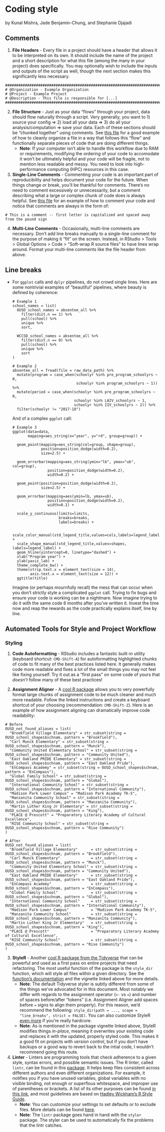 # Coding style

by Kunal Mishra, Jade Benjamin-Chung, and Stephanie Djajadi

## Comments

1. **File Headers** - Every file in a project should have a header that allows it to be interpreted on its own. It should include the name of the project and a short description for what this file (among the many in your project) does specifically. You may optionally wish to include the inputs and outputs of the script as well, though the next section makes this significantly less necessary.
  ```
  ################################################################################
  # @Organization - Example Organization
  # @Project - Example Project
  # @Description - This file is responsible for [...]
  ################################################################################
  ```
2. **File Structure** - Just as your data "flows" through your project, data should flow naturally through a script. Very generally, you want to 1) source your config => 2) load all your data => 3) do all your analysis/computation => save your data. Each of these sections should be "chunked together" using comments. See [this file](https://github.com/kmishra9/Flu-Absenteeism/blob/master/Master's%20Thesis%20-%20Spatial%20Epidemiology%20of%20Influenza/2a%20-%20Statistical-Inputs.R) for a good example of how to cleanly organize a file in a way that follows this "flow" and functionally separate pieces of code that are doing different things.
    - **Note**: If your computer isn't able to handle this workflow due to RAM or requirements, modifying the ordering of your code to accomodate it won't be ultimately helpful and your code will be fragile, not to mention less readable and messy. You need to look into high-performance computing (HPC) resources in this case.
3. **Single-Line Comments** - Commenting your code is an important part of reproducibility and helps document your code for the future. When things change or break, you'll be thankful for comments. There's no need to comment excessively or unnecessarily, but a comment describing what a large or complex chunk of code does is always helpful. See [this file](https://github.com/kmishra9/Flu-Absenteeism/blob/master/Master's%20Thesis%20-%20Spatial%20Epidemiology%20of%20Influenza/1b%20-%20Map-Management.R) for an example of how to comment your code and notice that comments are always in the form of:

  ```# This is a comment -- first letter is capitalized and spaced away from the pound sign```

4. **Multi-Line Comments** - Occasionally, multi-line comments are necessary. Don't add line breaks manually to a single-line comment for the purpose of making it "fit" on the screen. Instead, in RStudio > Tools > Global Options > Code > “Soft-wrap R source files” to have lines wrap around. Format your multi-line comments like the file header from above.



## Line breaks

- For `ggplot` calls and `dplyr` pipelines, do not crowd single lines. Here are some nontrivial examples of "beautiful" pipelines, where beauty is defined by coherence:
  ```
  # Example 1
  school_names = list(
    OUSD_school_names = absentee_all %>%
      filter(dist.n == 1) %>%
      pull(school) %>%
      unique %>%
      sort,

    WCCSD_school_names = absentee_all %>%
      filter(dist.n == 0) %>%
      pull(school) %>%
      unique %>%
      sort
  )
  ```
  ```
  # Example 2
  absentee_all = fread(file = raw_data_path) %>%
    mutate(program = case_when(schoolyr %in% pre_program_schoolyrs ~ 0,
                               schoolyr %in% program_schoolyrs ~ 1)) %>%
    mutate(period = case_when(schoolyr %in% pre_program_schoolyrs ~ 0,
                              schoolyr %in% LAIV_schoolyrs ~ 1,
                              schoolyr %in% IIV_schoolyrs ~ 2)) %>%
    filter(schoolyr != "2017-18")
  ```
  And of a complex `ggplot` call:
  ```
  # Example 3
  ggplot(data=data,
         mapping=aes_string(x="year", y="rd", group=group)) +

    geom_point(mapping=aes_string(col=group, shape=group),
               position=position_dodge(width=0.2),
               size=2.5) +

    geom_errorbar(mapping=aes_string(ymin="lb", ymax="ub", col=group),
                  position=position_dodge(width=0.2),
                  width=0.2) +

    geom_point(position=position_dodge(width=0.2),
               size=2.5) +

    geom_errorbar(mapping=aes(ymin=lb, ymax=ub),
                  position=position_dodge(width=0.2),
                  width=0.1) +

    scale_y_continuous(limits=limits,
                       breaks=breaks,
                       labels=breaks) +

    scale_color_manual(std_legend_title,values=cols,labels=legend_label) +
    scale_shape_manual(std_legend_title,values=shapes, labels=legend_label) +
    geom_hline(yintercept=0, linetype="dashed") +
    xlab("Program year") +
    ylab(yaxis_lab) +
    theme_complete_bw() +
    theme(strip.text.x = element_text(size = 14),
          axis.text.x = element_text(size = 12)) +
    ggtitle(title)
  ```
  Imagine (or perhaps mournfully recall) the mess that can occur when you don't strictly style a complicated `ggplot` call. Trying to fix bugs and ensure your code is working can be a nightmare. Now imagine trying to do it with the same code 6 months after you've written it. Invest the time now and reap the rewards as the code practically explains itself, line by line.

## Automated Tools for Style and Project Workflow

### Styling
1. **Code Autoformatting** - RStudio includes a fantastic built-in utility (keyboard shortcut: `CMD-Shift-A`) for autoformatting highlighted chunks of code to fit many of the best practices listed here. It generally makes code more readable and fixes a lot of the small things you may not feel like fixing yourself. Try it out as a "first pass" on some code of yours that _doesn't_ follow many of these best practices!

2. **Assignment Aligner** - A [cool R package](https://www.r-bloggers.com/align-assign-rstudio-addin-to-align-assignment-operators/) allows you to very powerfully format large chunks of assignment code to be much cleaner and much more readable. Follow the linked instructions and create a keyboard shortcut of your choosing (recommendation: `CMD-Shift-Z`). Here is an example of how assignment aligning can dramatically improve code readability:
  ```
  # Before
  OUSD_not_found_aliases = list(
    "Brookfield Village Elementary" = str_subset(string = OUSD_school_shapes$schnam, pattern = "Brookfield"),
    "Carl Munck Elementary" = str_subset(string = OUSD_school_shapes$schnam, pattern = "Munck"),
    "Community United Elementary School" = str_subset(string = OUSD_school_shapes$schnam, pattern = "Community United"),
    "East Oakland PRIDE Elementary" = str_subset(string = OUSD_school_shapes$schnam, pattern = "East Oakland Pride"),
    "EnCompass Academy" = str_subset(string = OUSD_school_shapes$schnam, pattern = "EnCompass"),
    "Global Family School" = str_subset(string = OUSD_school_shapes$schnam, pattern = "Global"),
    "International Community School" = str_subset(string = OUSD_school_shapes$schnam, pattern = "International Community"),
    "Madison Park Lower Campus" = "Madison Park Academy TK-5",
    "Manzanita Community School" = str_subset(string = OUSD_school_shapes$schnam, pattern = "Manzanita Community"),
    "Martin Luther King Jr Elementary" = str_subset(string = OUSD_school_shapes$schnam, pattern = "King"),
    "PLACE @ Prescott" = "Preparatory Literary Academy of Cultural Excellence",
    "RISE Community School" = str_subset(string = OUSD_school_shapes$schnam, pattern = "Rise Community")
)
  ```
  ```
  # After
  OUSD_not_found_aliases = list(
    "Brookfield Village Elementary"      = str_subset(string = OUSD_school_shapes$schnam, pattern = "Brookfield"),
    "Carl Munck Elementary"              = str_subset(string = OUSD_school_shapes$schnam, pattern = "Munck"),
    "Community United Elementary School" = str_subset(string = OUSD_school_shapes$schnam, pattern = "Community United"),
    "East Oakland PRIDE Elementary"      = str_subset(string = OUSD_school_shapes$schnam, pattern = "East Oakland Pride"),
    "EnCompass Academy"                  = str_subset(string = OUSD_school_shapes$schnam, pattern = "EnCompass"),
    "Global Family School"               = str_subset(string = OUSD_school_shapes$schnam, pattern = "Global"),
    "International Community School"     = str_subset(string = OUSD_school_shapes$schnam, pattern = "International Community"),
    "Madison Park Lower Campus"          = "Madison Park Academy TK-5",
    "Manzanita Community School"         = str_subset(string = OUSD_school_shapes$schnam, pattern = "Manzanita Community"),
    "Martin Luther King Jr Elementary"   = str_subset(string = OUSD_school_shapes$schnam, pattern = "King"),
    "PLACE @ Prescott"                   = "Preparatory Literary Academy of Cultural Excellence",
    "RISE Community School"              = str_subset(string = OUSD_school_shapes$schnam, pattern = "Rise Community")
)
  ```

3. **StyleR** - Another [cool R package from the Tidyverse](https://www.tidyverse.org/articles/2017/12/styler-1.0.0/) that can be powerful and used as a first pass on entire projects that need refactoring. The most useful function of the package is the `style_dir` function, which will style all files within a given directory. See the [function's documentation](https://www.rdocumentation.org/packages/styler/versions/1.1.0/topics/style_dir) and the vignette linked above for more details.
    - **Note**: The default Tidyverse styler is subtly different from some of the things we've advocated for in this document. Most notably we differ with regards to the assignment operator (`<-` vs `=`) and number of spaces before/after "tokens" (i.e. Assignment Aligner add spaces before `=` signs to align them properly). For this reason, we'd recommend the following: `style_dir(path = ..., scope = "line_breaks", strict = FALSE)`. You can also customize StyleR [even more](http://styler.r-lib.org/articles/customizing_styler.html) if you're really hardcore.
    - **Note**: As is mentioned in the package vignette linked above, StyleR modifies things _in-place_, meaning it overwrites your existing code and replaces it with the updated, properly styled code. This makes it a good fit on projects _with version control_, but if you don't have backups or a good way to revert back to the intial code, I wouldn't recommend going this route.
    
4. **Linter** - Linters are programming tools that check adherence to a given style, syntax errors, and possible semantic issues. The R linter, called `lintr`, can be found in this [package](https://www.rdocumentation.org/packages/lintr/versions/1.0.3). It helps keep files consistent across different authors and even different organizations. For example, it notifies you if you have unused variables, global variables with no visible binding, not enough or superflous whitespace, and improper use of parentheses or brackets. A list of its other purposes can be found [in this link](https://cran.r-project.org/web/packages/lintr/readme/README.html#available-linters), and most guidelines are based on [Hadley Wickham’s R Style Guide](http://r-pkgs.had.co.nz/style.html).
    - **Note**: You can customize your settings to set defaults or to exclude files. More details can be found [here](https://cran.r-project.org/web/packages/lintr/readme/README.html#project-configuration).
    - **Note**: The `lintr` package goes hand in hand with the `styler` package. The styler can be used to automatically fix the problems that the lintr catches.
